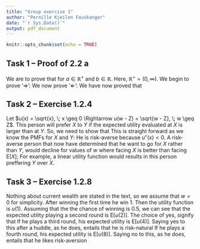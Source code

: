 ```yaml
---
title: "Group exercise 1"
author: "Pernille Kjeilen Fauskanger"
date: "`r Sys.Date()`"
output: pdf_document
---
```


```r
knitr::opts_chunk$set(echo = TRUE)
```

\newcommand{\EE}[2]{\mathrm{E}#1[ #2 #1]}

## Task 1 -- Proof of 2.2 a

We are to prove that
\begin{equation}
  \EE{\big}{u(w - X)} \leq \EE{\big}{u(w - Y)} \Longleftrightarrow \EE{\big}{b + a \cdot u(w - X)} \leq \EE{\big}{b + a \cdot u(w - Y)},
\end{equation}
for $a \in \mathbb{R}^+$ and $b \in \mathbb{R}$. Here, $\mathbb{R}^+ = (0, \infty)$. We begin to prove '$\Longrightarrow$':
\begin{align}
  &\EE{\big}{u(w - X)} \leq \EE{\big}{u(w - Y)} \overset{a > 0}{\Longrightarrow} a \cdot \EE{\big}{u(w - X)} \leq a \cdot \EE{\big}{u(w - Y)} \\
  &\Longrightarrow \EE{\big}{b} + a \cdot \EE{\big}{u(w - X)} \leq \EE{\big}{b} + a \cdot \EE{\big}{u(w - Y)} \nonumber \\
  &\Longrightarrow \EE{\big}{b + a \cdot u(w - X)} \leq \EE{\big}{b + a \cdot u(w - Y)} \square \nonumber
\end{align}
We now prove '$\Longleftarrow$':
\begin{align}
  &\EE{\big}{b + a \cdot u(w - X)} \leq \EE{\big}{b + a \cdot u(w - Y)} \overset{\mathrm{lin \; op}}{\Longrightarrow} \EE{\big}{b} + \EE{\big}{a \cdot u(w - X)} \leq \EE{\big}{b} + \EE{\big}{a \cdot u(w - Y)} \\
  &\Longrightarrow \EE{\big}{a \cdot u(w - X)} \leq \EE{\big}{a \cdot u(w - Y)} \nonumber \Longrightarrow a \cdot \EE{\big}{u(w - X)} \leq a \cdot \EE{\big}{u(w - Y)} \nonumber \\
  &\overset{a>0}{\Longrightarrow} \EE{\big}{u(w - X)} \leq \EE{\big}{u(w - Y)} \square \nonumber
\end{align}
We have now proved that
\begin{equation}
  \EE{\big}{u(w - X)} \leq \EE{\big}{u(w - Y)} \Longleftrightarrow \EE{\big}{b + a \cdot u(w - X)} \leq \EE{\big}{b + a \cdot u(w - Y)}.
\end{equation}

## Task 2 -- Exercise 1.2.4

Let $u(x) = \sqrt{x}, \; x \geq 0 \Rightarrow u(w - Z) = \sqrt{w - Z}, \; w \geq Z$. This person will prefer $X$ to $Y$ if the expected utility evaluated at $X$ is larger than at $Y$. So, we need to show that
\begin{equation}
  \EE{\big}{u(X)} > \EE{\big}{u(Y)} \Rightarrow \EE{\big}{\sqrt{X}} > \EE{\big}{\sqrt{Y}} \Rightarrow \sum P(X = x) \cdot \sqrt{x} > \sum P(X = y) \cdot \sqrt{y}
\end{equation}
This is straight forward as we know the PMFs for $X$ and $Y$:
\begin{align}
  &\sum P(X = x) \cdot \sqrt{x} > \sum P(X = y) \cdot \sqrt{y} \Rightarrow \frac{1}{2}\Big[20 + 30\Big] > \frac{1}{5}\Big[30 + 80\Big] \nonumber \\
  &\Rightarrow 25 \geq 22 \Rightarrow \text{prefer X to Y} \nonumber
\end{align}
He is risk-averse because $u''(x) < 0$. A risk-averse person that now have determined that he want to go for $X$ rather than $Y$, would decline for values of $w$ where facing $X$ is better than facing $\EE{\big}{X}$;
\begin{align}
  &25 = \EE{\big}{u(X)} > u\Big(\EE{\big}{X}\Big) = \sqrt{w} \Rightarrow w < 625 \nonumber
\end{align}
For example, a linear utility function would results in this person preffering $Y$ over $X$.

## Task 3 -- Exercise 1.2.8

Nothing about current wealth are stated in the text, so we assume that $w = 0$ for simplicity. After winning the first time he win $1$. Then the utility function is $u(1)$. Assuming that the the chance of winning is $0.5$, we can see that the expected utility playing a second round is $\EE{\big}{u(2)}$. The choice of yes, signify that
\begin{equation}
  \EE{\big}{u(2)} > u(1) \Rightarrow \frac{1}{2}(u(0) + u(2)) > 1 \Rightarrow u(2) > 2
\end{equation}
If he plays a third round, his expected utility is $\EE{\big}{u(4)}$. Saying yes to this after a huddle, as he does, entails that he is risk-natural
\begin{equation}
  \EE{\big}{u(4)} = u(2) \Rightarrow \frac{1}{2}(u(0) + u(4)) = u(2) \Rightarrow u(4) = 2u(2) > 4
\end{equation}
If he plays a fourth round, his expected utility is $\EE{\big}{u(8)}$. Saying no to this, as he does, entails that he likes risk-aversion
\begin{equation}
  \EE{\big}{u(8)} < u(4) \Rightarrow \frac{1}{2}(u(0) + u(8)) = u(4) \Rightarrow 8 > 2u(4) > u(8) 
\end{equation}
